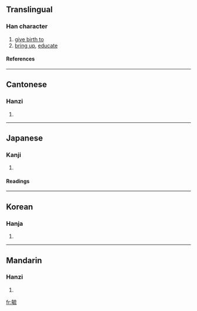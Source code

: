 {{see|育}}

==Translingual==
===Han character===
{{Han char|rn=80|rad=毋|as=09|sn=13|four=8051<sub>3</sub>|canj=人卜卜戈山 (OYYIU)}}
# [[give birth to]]
# [[bring up]], [[educate]]
====References====
{{Han ref|kx=0590.060|dkj=16740|dj=0982.020|hdz=42384.040|uh=6BD3|ud=27603|bh=B7B6|bd=47030}}

----
==Cantonese==
===Hanzi===
{{yue-hanzi|jyut=|y=yuk1}}
# {{defn|Cantonese}}

----
==Japanese==
===Kanji===
{{ja-kanji|grade=|rs=毋09}}
# {{defn|Japanese}} 
====Readings====
{{ja-readings|on=[[いく]] (iku)|kun=[[そだてる]] (sodateru)}}

----
==Korean==
===Hanja===
{{ko-hanja|hangeul=육|eumhun=|rv=yuk|mr=yuk|y=yuk}}
# {{defn|Korean}}

----
==Mandarin==
===Hanzi===
{{cmn-hanzi|pin=[[yù]] (yu4)|wg=yü<sup>4</sup>}}
# {{defn|Mandarin}}

[[fr:毓]]